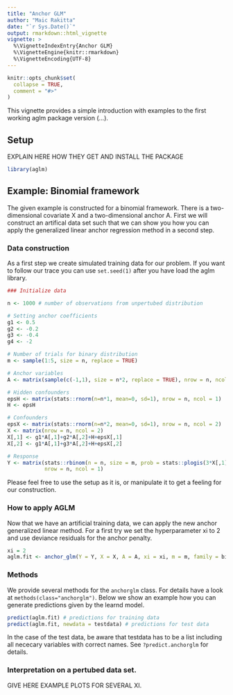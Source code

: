 ```yaml
---
title: "Anchor GLM"
author: "Maic Rakitta"
date: "`r Sys.Date()`"
output: rmarkdown::html_vignette
vignette: >
  %\VignetteIndexEntry{Anchor GLM}
  %\VignetteEngine{knitr::rmarkdown}
  %\VignetteEncoding{UTF-8}
---
```


```r
knitr::opts_chunk$set(
  collapse = TRUE,
  comment = "#>"
)
```
This vignette provides a simple introduction with examples to the first working aglm package version (...).

## Setup
EXPLAIN HERE HOW THEY GET AND INSTALL THE PACKAGE

```r
library(aglm)

```

## Example: Binomial framework
The given example is constructed for a binomial framework. There is a two-dimensional covariate X and a two-dimensional anchor A. First we will construct an artifical data set such that we can show you how you can apply the generalized linear anchor regression method in a second step.  

### Data construction
As a first step we create simulated training data for our problem. If you want to follow our trace you can use  `set.seed(1)` after you have load the aglm library.

```r
### Initialize data

n <- 1000 # number of observations from unpertubed distribution

# Setting anchor coefficients
g1 <- 0.5
g2 <- -0.2
g3 <- -0.4
g4 <- -2

# Number of trials for binary distribution
m <- sample(1:5, size = n, replace = TRUE) 

# Anchor variables
A <- matrix(sample(c(-1,1), size = n*2, replace = TRUE), nrow = n, ncol = 2)

# Hidden confounders
epsH <- matrix(stats::rnorm(n=n*1, mean=0, sd=1), nrow = n, ncol = 1)
H <- epsH 

# Confounders
epsX <- matrix(stats::rnorm(n=n*2, mean=0, sd=1), nrow = n, ncol = 2)
X <- matrix(nrow = n, ncol = 2) 
X[,1] <- g1*A[,1]+g2*A[,2]+H+epsX[,1]
X[,2] <- g1*A[,1]+g3*A[,2]+H+epsX[,2]

# Response
Y <- matrix(stats::rbinom(n = n, size = m, prob = stats::plogis(3*X[,1]+3*X[,2]+H+g4*A[,1])),
            nrow = n, ncol = 1)
```
Please feel free to use the setup as it is, or manipulate it to get a feeling for our construction.

### How to apply AGLM
Now that we have an artificial training data, we can apply the new anchor generalized linear method. For a first try we set the hyperparameter xi to 2 and use deviance residuals for the anchor penalty.

```r
xi = 2
aglm.fit <- anchor_glm(Y = Y, X = X, A = A, xi = xi, m = m, family = binomial, type = "deviance")
```
### Methods
We provide several methods for the `anchorglm` class. For details have a look at `methods(class="anchorglm")`. Below we show an example how you can generate predictions given by the learnd model.

```r
predict(aglm.fit) # predictions for training data
predict(aglm.fit, newdata = testdata) # predictions for test data
```
In the case of the test data, be aware that testdata has to be a list including all nececary variables with correct names. See `?predict.anchorglm` for details.

### Interpretation on a pertubed data set.
GIVE HERE EXAMPLE PLOTS FOR SEVERAL XI.
